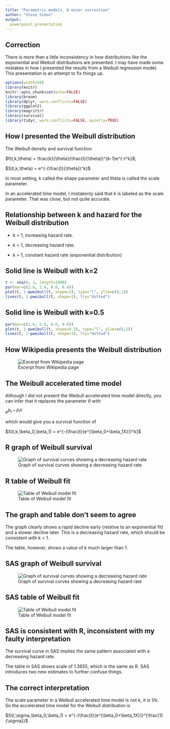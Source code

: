 ```yaml
---
title: "Parametric models, A minor correction"
author: "Steve Simon"
output: 
  powerpoint_presentation
---
```


## Correction

There is more than a little inconsistency in how distributions like the exponential and Weibull distributions are presented. I may have made some mistakes in how I presented the results from a Weibull regression model. This presentation is an attempt to fix things up.

```r
options(width=50)
library(knitr)
knitr::opts_chunk$set(echo=FALSE)
library(broom)
library(dplyr, warn.conflicts=FALSE)
library(ggplot2)
library(magrittr)
library(survival)
library(tidyr, warn.conflicts=FALSE, quietly=TRUE)
```

## How I presented the Weibull distribution

The Weibull density and survival function

$f(t,k,\theta) = \frac{k}{\theta}(\frac{t}{\theta})^{k-1}e^{-t^k}$;

$S(t,k,\theta) = e^{-(\frac{t}{\theta})^k}$ 

In most setting, k called the shape parameter and theta is called the scale parameter.

In an accelerated time model, I mistakenly said that k is labeled as the scale parameter. That was close, but not quite accurate.

## Relationship between k and hazard for the Weibull distribution

* k > 1, increasing hazard rate. 

* k < 1, decreasing hazard rate.

* k = 1, constant hazard rate (exponential distribution)

## Solid line is Weibull with k=2

```r
t <- seq(0, 3, length=1000)
par(mar=c(2.6, 2.6, 0.6, 0.6))
plot(t, 1-pweibull(t, shape=2), type="l", ylim=c(0,1))
lines(t, 1-pweibull(t, shape=1), lty="dotted")
```

## Solid line is Weibull with k=0.5

```r
par(mar=c(2.6, 2.6, 0.6, 0.6))
plot(t, 1-pweibull(t, shape=0.5), type="l", ylim=c(0,1))
lines(t, 1-pweibull(t, shape=1), lty="dotted")
```

## How Wikipedia presents the Weibull distribution

![Excerpt from Wikipedia page](../images/weibull_wikipedia.png)

## The Weibull accelerated time model

Although I did not present the Weibull accelerated time model directly, you can infer that it replaces the parameter $\theta$ with 

$e^{\beta_0+\beta_1X}$

which would give you a survival function of

$S(t,k,\beta_0,\beta_1) = e^{-(\frac{t}{e^{\beta_0+\beta_1X}})^k}$ 

## R graph of Weibull survival

![Graph of survival curves showing a decreasing hazard rate](../images/weibull_graph_r.png)

## R table of Weibull fit

![Table of Weibull model fit](../images/weibull_table_r.png)

## The graph and table don't seem to agree

The graph clearly shows a rapid decline early (relative to an exponential fit) and a slower decline later. This is a decreasing hazard rate, which should be consistent with k < 1.

The table, however, shows a value of k much larger than 1.

## SAS graph of Weibull survival

![Graph of survival curves showing a decreasing hazard rate](../images/weibull_graph_sas.png)

## SAS table of Weibull fit

![Table of Weibull model fit](../images/weibull_table_sas.png)

## SAS is consistent with R, inconsistent with my faulty interpretation

The survival curve in SAS implies the same pattern associated with a decreasing hazard rate.

The table in SAS shows scale of 1.3655, which is the same as R. SAS introduces two new estimates to further confuse things.

## The correct interpretation

The scale parameter in a Weibull accelerated time model is not k, it is 1/k. So the accelerated time model for the Weibull distribution is

$S(t,\sigma,\beta_0,\beta_1) = e^{-(\frac{t}{e^{\beta_0+\beta_1X}})^{\frac{1}{\sigma}}$ 






